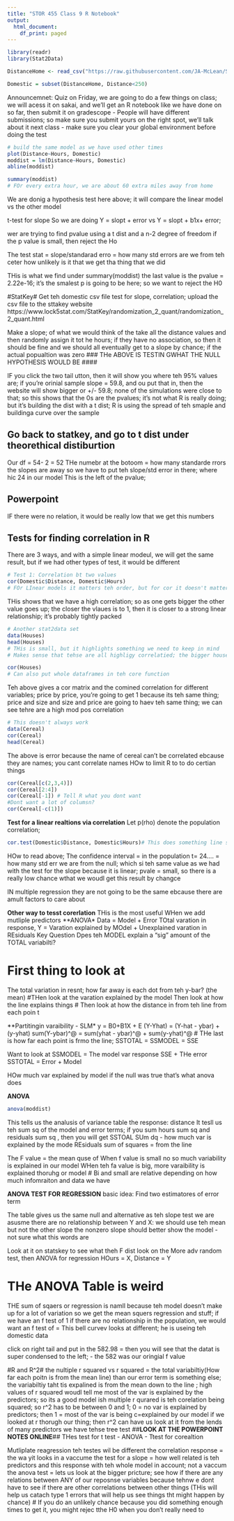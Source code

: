 ```yaml
---
title: "STOR 455 Class 9 R Notebook"
output:
  html_document:
    df_print: paged
---
```


```r
library(readr)
library(Stat2Data)

DistanceHome <- read_csv("https://raw.githubusercontent.com/JA-McLean/STOR455/master/data/DistanceHome.csv")

Domestic = subset(DistanceHome, Distance<250)
```

Announcemnet: Quiz on Friday, we are going to do a few things on class; we will acess it on sakai, and we'll get an R notebook like we have done on so far, then submit it on gradescope 
- People will have different submissions; so make sure you submit yours on the right spot, we'll talk about it next class 
- make sure you clear your global environment before doing the test 

```r
# build the same model as we have used other times 
plot(Distance~Hours, Domestic)
moddist = lm(Distance~Hours, Domestic)
abline(moddist)

summary(moddist)
# FOr every extra hour, we are about 60 extra miles away from home 
```
We are donig a hypothesis test here above; it will compare the linear model vs the other model 

t-test for slope 
So we are doing Y = slopt + error vs Y = slopt + b1x+ error; 

wer are trying to find pvalue using a t dist and a n-2 degree of freedom 
if the p value is small, then reject the Ho

The test stat = slope/standarad erro = how many std errors are we from teh ceter how unlikely is it that we get tha thing that we did 

THis is what we find under summary(moddist)
the last value is the pvalue = 2.22e-16; it's the smalest p is going to be here; so we want to reject the H0 

#StatKey#
Get teh domestic csv file 
test for slope, correlation; upload the csv file to the sttakey website 
https://www.lock5stat.com/StatKey/randomization_2_quant/randomization_2_quant.html

Make a slope; of what we would think of the 
take all the distance values and then randomly assign it tot he hours; if they have no association, so then it should be fine and we should all eventually get to a slope by chance; if the actual popualtion was zero 
### THe ABOVE IS TESTIN GWHAT THE NULL HYPOTHESIS WOULD BE #### 

IF you click the two tail utton, then it will show you where teh 95% values are; if you're orinial sample slope = 59.8, and ou put that in, then the website will show bigger or +/- 59.8; none of the simulations were close to that; so this shows that the 0s are the pvalues; it's not what R is really doing; but it's building the dist with a t dist; 
R is using the spread of teh smaple and buildinga curve over the sample 

## Go back to statkey, and go to t dist under theorethical distiburtion##
Our df = 54- 2 = 52 
THe numebr at the botoom = how many standarde rrors the slopes are away so we have to put teh slope/std error in there; where hic 24 in our model
This is the left of the pvalue; 

## Powerpoint ## 
IF there were no relation, it would be really low that we get this numbers 

## Tests for finding correlation in R ## 
There are 3 ways, and with a simple linear modeul, we will get the same result, but if we had other types of test, it would be different 

```r
# Test 1: Correlation bt two values 
cor(Domestic$Distance, Domestic$Hours)
# FOr LInear models it matters teh order, but for cor it doesn't matter the order 
```



THis shows that we have a high correlation; so as one gets bigger the other value goes up; the closer the vlaues is to 1, then it is closer to a strong linear relationship; it's probably tightly packed 

```r
# Another stat2data set 
data(Houses)
head(Houses)
# THis is small, but it highlights something we need to keep in mind 
# Makes sense that tehse are all highligy correlatied; the bigger house andland then teh mosre expensive your place is going to be 

cor(Houses)
# Can also put whole dataframes in teh core function 
```

Teh above gives a cor matrix and the comined correlation for different variables; price by price, you're going to get 1 because its teh same thing; price and size and size and price are going to haev teh same thing; we can see tehre are a high mod pos correlation 

```r
# This doesn't always work 
data(Cereal)
cor(Cereal)
head(Cereal)
```

The above is error because the name of cereal can't be correlated ebcause they are names; you cant correlate names 
HOw to limit R to to do certian things 

```r
cor(Cereal[c(2,3,4)])
cor(Cereal[2:4])
cor(Cereal[-1]) # Tell R what you dont want
#Dont want a lot of columsn? 
cor(Cereal[-c(1)])
```

**Test for a linear realtions via correlation**
Let p(rho) denote the population correlation; 
```r
cor.test(Domestic$Distance, Domestic$Hours)# This does something line summary, if there are 0 cor, then how likely we would get a samp with that result 
```

HOw to read above; 
The confidence interval = in the population
t= 24.... = how many std err we are from the null; which si teh same value as we had with the test for the slope because it is linear; 
pvale = small, so there is a really low chance wthat we woudl get this result by changce 

IN multiple regression they are not going to be the same ebcause there are amult factors to care about 

**Other way to tesst corerlation** 
THis is the most useful 
WHen we add mutliple predictors 
**ANOVA* 
Data = Model + Error 
TOtal varation in response, Y = Varation explained by MOdel + Unexplained varation in REsiduals 
Key Question Dpes teh MODEL explain a "sig" amount of the TOTAL variabilti? 

# First thing to look at 
The total variation in resnt; how far away is each dot from teh y-bar? (the mean) 
#THen look at the varation explained by the model 
Then look at how the line explains things 
# Then look at how the distance in from teh line from each poin t

**Partitingin varaibility - SLM* 
y = B0+B1X + E
(Y-Yhat) = (Y-hat - ybar) + (y-yhat) 
sum(Y-ybar)^@ = sum(yhat - ybar)^@ + sum(y-yhat)^@ # THe last is how far each point is frmo the line;
SSTOTAL = SSMODEL = SSE

Want to look at 
SSMODEL = The model var response 
SSE + THe error 
SSTOTAL = Error + Model 

HOw much var explained by model if the null was true that's what anova does 

**ANOVA** 
```r
anova(moddist)
```

This tells us the analusis of variance table 
the response: distance 
It tesll us teh sum sq of the model and error terms; if you sum hours sum sq and residuals sum sq , then you will get SSTOAL 
SUm dq - how much var is explained by the mode 
REsiduals sum of squares = from the line 

The F value  = the mean quse of 
When f value is small  no so much variability is explained in our model 
WHen teh fa value is big, more varaibility is explained thoruhg or model 
# Bi and small are relative depending on how much infomraiton and data we have 

**ANOVA TEST FOR REGRESSION**
basic idea: Find two estimatores of error term 

The table gives us the same null and alternative as teh slope test 
we are asusme there are no relationship between Y and X: 
we should use teh mean but not the other slope 
the nonzero slope should better show the model - not sure what this words are 

Look at it on statskey to see what theh F dist look on the 
More adv random test, then ANOVA for regression 
HOurs = X, Distance = Y 

# THe ANOVA Table is weird## 
THE sum of sqaers or regression is namll because teh model doesn't make up for a lot of variation 
so we get the mean squers regression and stuff; if we have an f test of 1
if there are no relationship in the population, we would want an f test of = 
This bell curvev looks at different; he is useing teh domestic data 

click on right tail and put in the 582.98 = then you will see that the datat is super condensed to the left; - the 582 was our oringial f value 

#R and R^2# 
the nultiple r squared vs r squared = the total variabiltiy(How far each poitn is from the mean line) than our error term is something else; the variabiltiy taht tis expalined is from the mean down to the line ; high values of r squared woudl tell me most of the var is explained by the predictors; so its a good model ish 
multiple r qurared is teh corelation being squared; so r^2 has to be between 0 and 1; 0 = no var is explained by predictors; then 1 = most of the var is being c=explained by our model 
if we looked at r thorugh our thing; then r^2 can have us look at it from the lends of many predictors 
we have tehse tree test 
##**LOOK AT THE POWERPOINT NOTES ONLINE**## 
THes test for t test 
- ANOVA 
- Ttest for corealtion 

Mutliplate reagression teh testes wil be different 
the correlation response = the wa yit looks in a vaccume 
the test for a slope = how well related is teh predictors and this response with teh whole model in account; not a vaccum 
the anova test = lets us look at the bigger pricture; see how if there are any relations between ANY of our reposnse variables because tehnw e dont have to see if there are other correlations between other things (THis will help us catach type 1 errors that will help us see things tht might happen by chance)
# If you do an unlikely chance because you did something enough times to get it, you might rejec tthe H0 when you don't really need to 

